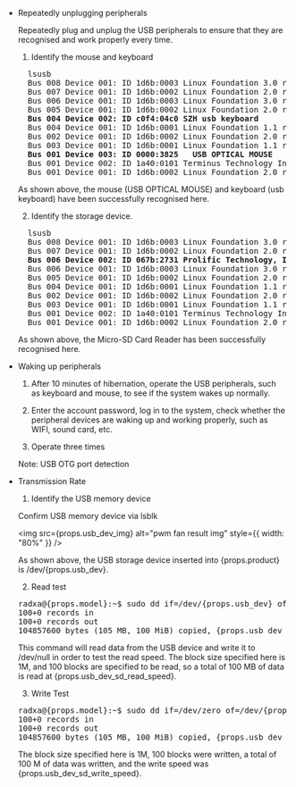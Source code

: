 - Repeatedly unplugging peripherals

  Repeatedly plug and unplug the USB peripherals to ensure that they are recognised and work properly every time.

  1. Identify the mouse and keyboard

  <pre>
    lsusb
    Bus 008 Device 001: ID 1d6b:0003 Linux Foundation 3.0 root hub
    Bus 007 Device 001: ID 1d6b:0002 Linux Foundation 2.0 root hub
    Bus 006 Device 001: ID 1d6b:0003 Linux Foundation 3.0 root hub
    Bus 005 Device 001: ID 1d6b:0002 Linux Foundation 2.0 root hub
    <strong>Bus 004 Device 002: ID c0f4:04c0 SZH usb keyboard</strong>
    Bus 004 Device 001: ID 1d6b:0001 Linux Foundation 1.1 root hub
    Bus 002 Device 001: ID 1d6b:0002 Linux Foundation 2.0 root hub
    Bus 003 Device 001: ID 1d6b:0001 Linux Foundation 1.1 root hub
    <strong>Bus 001 Device 003: ID 0000:3825   USB OPTICAL MOUSE</strong>
    Bus 001 Device 002: ID 1a40:0101 Terminus Technology Inc. Hub
    Bus 001 Device 001: ID 1d6b:0002 Linux Foundation 2.0 root hub
  </pre>

  As shown above, the mouse (USB OPTICAL MOUSE) and keyboard (usb keyboard) have been successfully recognised here.

  2. Identify the storage device.

  <pre>
    lsusb
    Bus 008 Device 001: ID 1d6b:0003 Linux Foundation 3.0 root hub
    Bus 007 Device 001: ID 1d6b:0002 Linux Foundation 2.0 root hub
    <strong>Bus 006 Device 002: ID 067b:2731 Prolific Technology, Inc. USB SD Card Reader</strong>     
    Bus 006 Device 001: ID 1d6b:0003 Linux Foundation 3.0 root hub
    Bus 005 Device 001: ID 1d6b:0002 Linux Foundation 2.0 root hub
    Bus 004 Device 001: ID 1d6b:0001 Linux Foundation 1.1 root hub
    Bus 002 Device 001: ID 1d6b:0002 Linux Foundation 2.0 root hub
    Bus 003 Device 001: ID 1d6b:0001 Linux Foundation 1.1 root hub
    Bus 001 Device 002: ID 1a40:0101 Terminus Technology Inc. Hub
    Bus 001 Device 001: ID 1d6b:0002 Linux Foundation 2.0 root hub
  </pre>

  As shown above, the Micro-SD Card Reader has been successfully recognised here.

- Waking up peripherals

  1. After 10 minutes of hibernation, operate the USB peripherals, such as keyboard and mouse, to see if the system wakes up normally.

  2. Enter the account password, log in to the system, check whether the peripheral devices are waking up and working properly, such as WIFI, sound card, etc.

  3. Operate three times
  
  Note: USB OTG port detection

- Transmission Rate
  
  1. Identify the USB memory device

  Confirm USB memory device via lsblk

  <img src={props.usb_dev_img} alt="pwm fan result img"  style={{ width: "80%" }} />

  As shown above, the USB storage device inserted into {props.product} is /dev/{props.usb_dev}.

  2. Read test

  <pre>
  radxa@{props.model}:~$ sudo dd if=/dev/{props.usb_dev} of=/dev/null bs=1M count=100
  100+0 records in
  100+0 records out
  104857600 bytes (105 MB, 100 MiB) copied, {props.usb_dev_sd_read_time}, {props.usb_dev_sd_read_speed}
  </pre>

  This command will read data from the USB device and write it to /dev/null in order to test the read speed. The block size specified here is 1M, and 100 blocks are specified to be read, so a total of 100 MB of data is read at {props.usb_dev_sd_read_speed}.

  3. Write Test

  <pre>
  radxa@{props.model}:~$ sudo dd if=/dev/zero of=/dev/{props.usb_dev} bs=1M count=100
  100+0 records in
  100+0 records out
  104857600 bytes (105 MB, 100 MiB) copied, {props.usb_dev_sd_write_time}, {props.usb_dev_sd_write_speed}
  </pre>

  The block size specified here is 1M, 100 blocks were written, a total of 100 M of data was written, and the write speed was {props.usb_dev_sd_write_speed}.
